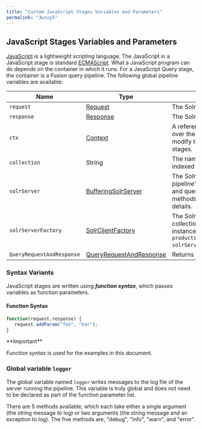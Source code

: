 ```yaml
---
title: "Custom JavaScript Stages Variables and Parameters"
permalink: "3wzuy5"
---
```


## JavaScript Stages Variables and Parameters

[JavaScript](http://en.wikipedia.org/wiki/JavaScript) is a lightweight scripting language.
The JavaScript in a JavaScript stage is standard [ECMAScript](http://en.wikipedia.org/wiki/ECMAScript).
What a JavaScript program can do depends on the container in which it runs.
For a JavaScript Query stage, the container is a Fusion query pipeline.
The following global pipeline variables are available:

| Name | Type | Description |
| --- | --- | --- |
| `request` | [Request](/fusion-pipeline-javadocs/4.2/com/lucidworks/apollo/pipeline/query/request) | The Solr query information. |
| `response` | [Response](/fusion-pipeline-javadocs/4.2/com/lucidworks/apollo/pipeline/query/response) | The Solr response information. |
| `ctx` | [Context](/fusion-pipeline-javadocs/4.2/com/lucidworks/apollo/pipeline/context) | A reference to the container which holds a map over the pipeline properties. Used to update or modify this information for downstream pipeline stages. |
| `collection` | String | The name of the Fusion collection being indexed or queried. |
| `solrServer` | [BufferingSolrServer](/fusion-pipeline-javadocs/4.2/com/lucidworks/apollo/component/bufferingsolrserver) | The Solr server instance that manages the pipeline’s default Fusion collection. All indexing and query requests are done by calls to methods on this object. See [SolrClient](https://lucene.apache.org/solr/5_2_1/solr-solrj/org/apache/solr/client/solrj/SolrClient.html) for details. |
| `solrServerFactory` | [SolrClientFactory](/fusion-pipeline-javadocs/4.2/com/lucidworks/apollo/component/solrclientfactory) | The SolrCluster server used for lookups by collection name which returns a Solr server instance for a that collection. For example:  `var productsSolr = solrServerFactory.getSolrServer("products");`. |
| `QueryRequestAndResponse` | [QueryRequestAndResponse](/fusion-pipeline-javadocs/4.2/com/lucidworks/apollo/pipeline/query/queryrequestandresponse) | Returns list of info as a string. |

### Syntax Variants

JavaScript stages are written using ***function syntax***, which passes variables as function parameters.

#### Function Syntax

```javascript
function(request,response) {
   request.addParam("foo", "bar");
}
```

<Tip>
**Important**

*Function syntax* is used for the examples in this document.
</Tip>

### Global variable `logger`

The global variable named `logger` writes messages to the log file of the server running the pipeline.
This variable is truly global and does not need to be declared as part of the function parameter list.

There are 5 methods available, which each take either a single argument (the string message to log) or two arguments (the string message and an exception to log).
The five methods are, "debug", "info", "warn", and "error".
